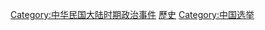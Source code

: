 [[Category:中华民国大陆时期政治事件|Category:中华民国大陆时期政治事件]]
[[Category:中華民國選舉|歷史]]
[[Category:中国选举|Category:中国选举]]